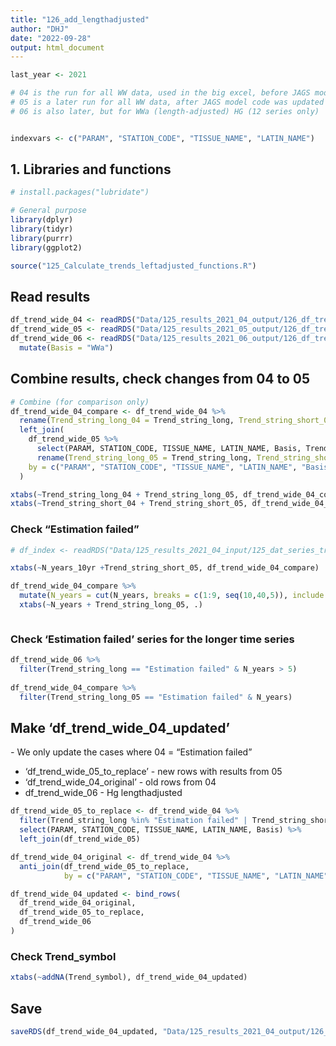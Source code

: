 ```yaml
---
title: "126_add_lengthadjusted"
author: "DHJ"
date: "2022-09-28"
output: html_document
---
```



```r

last_year <- 2021

# 04 is the run for all WW data, used in the big excel, before JAGS model code was updated  
# 05 is a later run for all WW data, after JAGS model code was updated
# 06 is also later, but for WWa (length-adjusted) HG (12 series only)


indexvars <- c("PARAM", "STATION_CODE", "TISSUE_NAME", "LATIN_NAME")

```

  
## 1. Libraries and functions  

```r

# install.packages("lubridate")

# General purpose
library(dplyr)
library(tidyr)
library(purrr)
library(ggplot2)

source("125_Calculate_trends_leftadjusted_functions.R")

```


## Read results  

```r

df_trend_wide_04 <- readRDS("Data/125_results_2021_04_output/126_df_trend_wide_2021.rds")
df_trend_wide_05 <- readRDS("Data/125_results_2021_05_output/126_df_trend_wide_2021.rds")
df_trend_wide_06 <- readRDS("Data/125_results_2021_06_output/126_df_trend_wide_2021.rds") %>%
  mutate(Basis = "WWa")

```

## Combine results,  check changes from 04 to 05  

```r

# Combine (for comparison only)
df_trend_wide_04_compare <- df_trend_wide_04 %>%
  rename(Trend_string_long_04 = Trend_string_long, Trend_string_short_04 = Trend_string_short, Trend_symbol_04 = Trend_symbol) %>%
  left_join(
    df_trend_wide_05 %>% 
      select(PARAM, STATION_CODE, TISSUE_NAME, LATIN_NAME, Basis, Trend_string_long, Trend_string_short, Trend_symbol) %>%
      rename(Trend_string_long_05 = Trend_string_long, Trend_string_short_05 = Trend_string_short, Trend_symbol_05 = Trend_symbol),
    by = c("PARAM", "STATION_CODE", "TISSUE_NAME", "LATIN_NAME", "Basis")  
  )

xtabs(~Trend_string_long_04 + Trend_string_long_05, df_trend_wide_04_compare)
xtabs(~Trend_string_short_04 + Trend_string_short_05, df_trend_wide_04_compare)


```

### Check "Estimation failed"  

```r

# df_index <- readRDS("Data/125_results_2021_04_input/125_dat_series_trend.rds")  

xtabs(~N_years_10yr +Trend_string_short_05, df_trend_wide_04_compare)

df_trend_wide_04_compare %>%
  mutate(N_years = cut(N_years, breaks = c(1:9, seq(10,40,5)), include.lowest = TRUE)) %>%
  xtabs(~N_years + Trend_string_long_05, .)



```

### Check 'Estimation failed' series for the longer time series   
```r

df_trend_wide_06 %>%
  filter(Trend_string_long == "Estimation failed" & N_years > 5)
  
df_trend_wide_04_compare %>%
  filter(Trend_string_long_05 == "Estimation failed" & N_years)


```


## Make 'df_trend_wide_04_updated'  

*-* We only update the cases where 04 = "Estimation failed"   

* 'df_trend_wide_05_to_replace' - new rows with results from 05  
* 'df_trend_wide_04_original' - old rows from 04  
* df_trend_wide_06 - Hg lengthadjusted  


```r

df_trend_wide_05_to_replace <- df_trend_wide_04 %>%
  filter(Trend_string_long %in% "Estimation failed" | Trend_string_short %in% "Estimation failed") %>%
  select(PARAM, STATION_CODE, TISSUE_NAME, LATIN_NAME, Basis) %>%
  left_join(df_trend_wide_05)

df_trend_wide_04_original <- df_trend_wide_04 %>%
  anti_join(df_trend_wide_05_to_replace, 
            by = c("PARAM", "STATION_CODE", "TISSUE_NAME", "LATIN_NAME", "Basis"))

df_trend_wide_04_updated <- bind_rows(
  df_trend_wide_04_original,
  df_trend_wide_05_to_replace,
  df_trend_wide_06
)

```


### Check Trend_symbol  

```r

xtabs(~addNA(Trend_symbol), df_trend_wide_04_updated)

```
## Save  
```r

saveRDS(df_trend_wide_04_updated, "Data/125_results_2021_04_output/126_df_trend_wide_2021_updated_01.rds")


```

